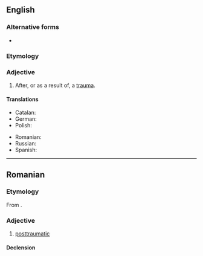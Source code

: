 {{also|post-traumatic}}

==English==

===Alternative forms===
* {{l|en|post-traumatic}}

===Etymology===
{{prefix|en|post|traumatic}}

===Adjective===
{{en-adj|-}}

# After, or as a result of, a [[trauma]].

====Translations====
{{trans-top|after, or as a result of, a trauma}}
* Catalan: {{t|ca|posttraumàtic}}
* German: {{t|de|posttraumatisch}}
* Polish: {{t+|pl|pourazowy}}
{{trans-mid}}
* Romanian: {{t+|ro|posttraumatic}}
* Russian: {{t+|ru|посттравматический|sc=Cyrl}}
* Spanish: {{t|es|postraumático}}
{{trans-bottom}}

----

==Romanian==

===Etymology===
From {{bor|ro|en|posttraumatic}}.

===Adjective===
{{ro-adj}}

# [[posttraumatic]]

====Declension====
{{ro-decl-adj}}